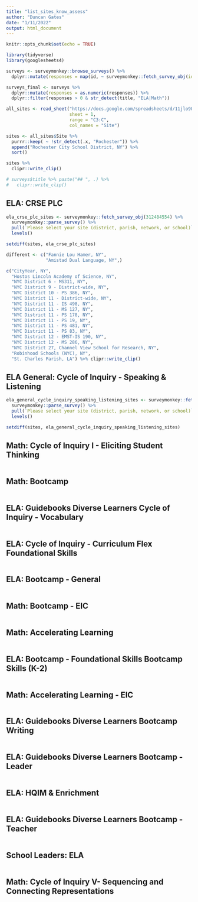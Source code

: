 ```yaml
---
title: "list_sites_know_assess"
author: "Duncan Gates"
date: "1/11/2022"
output: html_document
---
```


```r
knitr::opts_chunk$set(echo = TRUE)

library(tidyverse)
library(googlesheets4)

surveys <- surveymonkey::browse_surveys() %>%
  dplyr::mutate(responses = map(id, ~ surveymonkey::fetch_survey_obj(id = .x)$`response_count`))

surveys_final <- surveys %>%
  dplyr::mutate(responses = as.numeric(responses)) %>%
  dplyr::filter(responses > 0 & str_detect(title, "ELA|Math"))

all_sites <- read_sheet("https://docs.google.com/spreadsheets/d/11jlo9UeWxZGwunhDb24hZBwAKc5b8ZKM9AYNWZaUyZY/edit#gid=0",
                        sheet = 1,
                        range = "C3:C",
                        col_names = "Site")

sites <- all_sites$Site %>%
  purrr::keep( ~ !str_detect(.x, "Rochester")) %>%
  append("Rochester City School District, NY") %>%
  sort()

sites %>% 
  clipr::write_clip()

# surveys$title %>% paste("## ", .) %>%
#   clipr::write_clip()
```

##  ELA: CRSE PLC

```r
ela_crse_plc_sites <- surveymonkey::fetch_survey_obj(312484554) %>%
  surveymonkey::parse_survey() %>%
  pull(`Please select your site (district, parish, network, or school)`) %>%
  levels()

setdiff(sites, ela_crse_plc_sites)

different <- c("Fannie Lou Hamer, NY",
               "Amistad Dual Language, NY",)

c("CityYear, NY",
  "Hostos Lincoln Academy of Science, NY",
  "NYC District 6 - MS311, NY",
  "NYC District 9 - District-wide, NY",
  "NYC District 10 - PS 386, NY",
  "NYC District 11 - District-wide, NY",
  "NYC District 11 - IS 498, NY",
  "NYC District 11 - MS 127, NY",
  "NYC District 11 - PS 178, NY",
  "NYC District 11 - PS 19, NY",
  "NYC District 11 - PS 481, NY",
  "NYC District 11 - PS 83, NY",
  "NYC District 12 - EMST-IS 190, NY",
  "NYC District 12 - MS 286, NY",
  "NYC District 27, Channel View School for Research, NY",
  "Robinhood Schools (NYC), NY",
  "St. Charles Parish, LA") %>% clipr::write_clip()

```

##  ELA General: Cycle of Inquiry - Speaking & Listening

```r
ela_general_cycle_inquiry_speaking_listening_sites <- surveymonkey::fetch_survey_obj(315708558) %>%
  surveymonkey::parse_survey() %>%
  pull(`Please select your site (district, parish, network, or school)`) %>%
  levels()

setdiff(sites, ela_general_cycle_inquiry_speaking_listening_sites)
```

##  Math: Cycle of Inquiry I - Eliciting Student Thinking

```r

```

##  Math: Bootcamp

```r

```

##  ELA: Guidebooks Diverse Learners Cycle of Inquiry - Vocabulary

```r

```

##  ELA: Cycle of Inquiry - Curriculum Flex Foundational Skills

```r

```

##  ELA: Bootcamp - General

```r

```

##  Math: Bootcamp - EIC

```r

```

##  Math: Accelerating Learning

```r

```

##  ELA: Bootcamp - Foundational Skills Bootcamp Skills (K-2)

```r

```

##  Math: Accelerating Learning - EIC

```r

```

##  ELA: Guidebooks Diverse Learners Bootcamp Writing

```r

```

##  ELA: Guidebooks Diverse Learners Bootcamp - Leader

```r

```

##  ELA: HQIM & Enrichment

```r

```

##  ELA: Guidebooks Diverse Learners Bootcamp - Teacher

```r

```

##  School Leaders: ELA

```r

```

##  Math: Cycle of Inquiry V- Sequencing and Connecting Representations

```r

```
